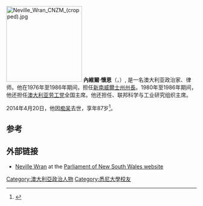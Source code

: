 [[File:Neville_Wran_CNZM_(cropped).jpg|200px]]
'''內維爾·懷恩'''（{{lang-en|'''Neville Kenneth Wran'''}}，{{bd|1926年|10月11日|2014年|4月20日|catIdx=Wran}}）, 是一名澳大利亚政治家、律师。他在1976年至1986年期间，担任[[新南威爾士州州長|新南威爾士州州長]]。1980年至1986年期间，他还担任[[澳大利亚劳工党|澳大利亚劳工党]]全国主席。他还担任{{link-en|莱昂内尔·墨菲基金会|Lionel Murphy Foundation}}、联邦科学与工业研究组织主席。

2014年4月20日，他因[[痴呆|痴呆]]去世，享年87岁<ref>{{Cite news|title=Neville Wran dead aged 87|url=http://www.smh.com.au/nsw/neville-wran-dead-aged-87-20140420-36ywh.html|accessdate=20 April 2014|newspaper=[[The_Sydney_Morning_Herald|The Sydney Morning Herald]]|first=Lucy|last=Carroll|date=20 April 2014|archive-date=2018-01-30|archive-url=https://web.archive.org/web/20180130185939/http://www.smh.com.au/nsw/neville-wran-dead-aged-87-20140420-36ywh.html|dead-url=no}}</ref>。

==参考==
{{Reflist}}

==外部链接==
* [https://web.archive.org/web/20110318225638/http://www.parliament.nsw.gov.au/prod/parlment/members.nsf/0/34BBAF980C2A8174CA256CB7007F0867 Neville Wran] at the [https://web.archive.org/web/20140427020453/https://www.parliament.nsw.gov.au/prod/web/common.nsf/V3home Parliament of New South Wales website]

{{Authority control}}
{{DEFAULTSORT:Wran, Neville}}

[[Category:澳大利亞政治人物|Category:澳大利亞政治人物]]
[[Category:悉尼大學校友|Category:悉尼大學校友]]
